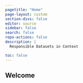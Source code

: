 ```yaml
---
pagetitle: "Home"
page-layout: custom
section-divs: false
editor: source
sidebar: false
search: false
repo-actions: false
description: | 
  Responsible Datasets in Context

toc: false
---
```


## Welcome
